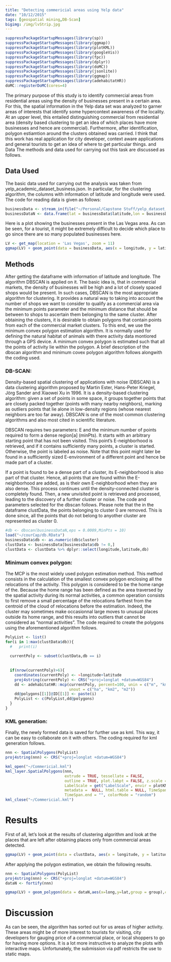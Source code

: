 ```yaml
---
title: "Detecting commericial areas using Yelp data"
date: "10/12/2015"
tags: [geospatial mining,DB-Scan] 
bigimg: /img/lvStrip.jpg
---
```

```r
suppressPackageStartupMessages(library(sp))
suppressPackageStartupMessages(library(ggmap))
suppressPackageStartupMessages(library(plotKML))
suppressPackageStartupMessages(library(googleVis))
suppressPackageStartupMessages(library(fpc))
suppressPackageStartupMessages(library(dplyr))
suppressPackageStartupMessages(library(doMC))
suppressPackageStartupMessages(library(jsonlite))
suppressPackageStartupMessages(library(ggmap))
suppressPackageStartupMessages(library(adehabitatHR))
doMC::registerDoMC(cores=4)
```

The primary purpose of this study is to identify commercial areas from residential areas using the density of businesses present in a certain area. For this, the spatial information in the Yelp data set was analyzed to garner areas of interests that identify some hypercontext awareness of the locality. At an upper level, this entailed distinguishing commercial from residential area (density based clustering to get an idea of which places have more businesses and hence are commercial). Furthermore, after identification, polygon estiamtion around the clusters obtained was carried.
I think that this work has real application for city developer, context aware applications and general tourists to get an idea of where to get particular things.  and Data
The methods and data used for carrying out this task are discussed as follows.

## Data Used
The basic data used for carrying out the analysis was taken from yelp_academic_dataset_business.json. In particular, for the clustering algorithm, the columns with information of latitude and longitude were used. The code for reading data is given as follows:
```r
businessData <- stream_in(file("~/Personal/Capstone Stuff/yelp_dataset_challenge_academic_dataset/yelp_academic_dataset_business.json"),verbose = FALSE)
businessDataN <- data.frame(lat = businessData$latitude,lon = businessData$longitude) 
```
Here is a plot showing the businesses present in the Las Vegas area. As can be seen, for a tourist, it might be extremely difficult to decide which place to go since there are so many populated businesses here.

```r
LV <- get_map(location = 'Las Vegas', zoom = 11)
ggmap(LV) + geom_point(data = businessData, aes(x = longitude, y = latitude),colour='blue')
```

## Methods
After getting the dataframe with information of latitude and longitude. The algorithm DBSCAN is applied on it. The basic idea is, that in commercial markets, the density of businesses will be high and a lot of closely spaced shops would be present. In such cases, DBSCAN is the most appropriate algorithm for clustering. It provides a natural way to taking into account the number of shops we want to consider to qualify as a commercial area via the minimum points parameter and the minimum distance that should be between to shops to ascertain them belonging to the same cluster. After obtaining the clusters, it is desirable to obtain polygons that contain points from each of the commercial market clusters. To this end, we use the minimum convex polygon estimation algorithm. It is normally used for defining the natural habitat of animals with there activity data montiored through a GPS device. A minimum convex polygon is estimated such that all the points of activity lie within the polygon. 
A brief description of the dbscan algorithm and minimum covex polygon algorithm follows alongwith the coding used.

### DB-SCAN:
Density-based spatial clustering of applications with noise (DBSCAN) is a data clustering algorithm proposed by Martin Ester, Hans-Peter Kriegel, Jörg Sander and Xiaowei Xu in 1996. It is a density-based clustering algorithm: given a set of points in some space, it groups together points that are closely packed together (points with many nearby neighbors), marking as outliers points that lie alone in low-density regions (whose nearest neighbors are too far away). DBSCAN is one of the most common clustering algorithms and also most cited in scientific literature.

DBSCAN requires two parameters: E and the minimum number of points required to form a dense region[a] (minPts). It starts with an arbitrary starting point that has not been visited. This point's E-neighborhood is retrieved, and if it contains sufficiently many points, a cluster is started. Otherwise, the point is labeled as noise. Note that this point might later be found in a sufficiently sized E-environment of a different point and hence be made part of a cluster.

If a point is found to be a dense part of a cluster, its E-neighborhood is also part of that cluster. Hence, all points that are found within the E-neighborhood are added, as is their own E-neighborhood when they are also dense. This process continues until the density-connected cluster is completely found. Then, a new unvisited point is retrieved and processed, leading to the discovery of a further cluster or noise. The code and parameters selected for the dbscan follows. Please note that the in the dataframe clustData, the points belonging to cluster 0 are removed. This is done since, all the points that do not belong to anyother cluster are represented as cluster 0.
```r
#db <- dbscan(businessDataN,eps = 0.0009,MinPts = 10)
load("~/courCap/db.RData")
businessData$db <- as.numeric(db$cluster)
clustData <- businessData[businessData$db != 0,]
clustData <- clustData %>% dplyr::select(longitude,latitude,db) 
```

### Minimum convex polygon:
The MCP is the most widely used polygon estimation method. This method
consists in the calculation of the smallest convex polygon enclosing all the relocations
of the activity. This polygon is considered to be the home range of the. Because the home range has been defined as the area traversed by the
spatial activity during its normal activities, a common operation consists to first remove a small percentage of
the relocations farthest from the centroid of the cloud of relocations before the
estimation. Indeed, the cluster may sometimes make occasionnal large moves to
unusual places outside its home range, and this results into outliers that cannot
be considered as "normal activities". The code required to create the polygons using the aforementioned algorithm follows. 
```r
PolyList <- list()
for(i in 1:max(clustData$db)){
  #   print(i)
  
  currentPoly <- subset(clustData,db == i) 
  
  
  if(nrow(currentPoly)>6){
    coordinates(currentPoly) <- ~longitude+latitude
    proj4string(currentPoly) <- CRS("+proj=longlat +datum=WGS84")
    dd <- adehabitatHR::mcp(currentPoly, percent=100, unin = c("m", "km"),
                            unout = c("ha", "km2", "m2"))
    dd@polygons[[1]]@ID[[1]] <- paste(i)
    PolyList <- c(PolyList,dd@polygons)            
  }  
}
```

### KML generation:

Finally, the newly formed data is saved for further use as kml. This way, it can be easy to collaborate on it with others. The coding required for kml generation follows.

```r
nnn <- SpatialPolygons(PolyList)
proj4string(nnn) <- CRS("+proj=longlat +datum=WGS84")

kml_open("~/Commericial.kml")
kml_layer.SpatialPolygons(nnn, 
                          extrude = TRUE, tessellate = FALSE, 
                          outline = TRUE, plot.labpt = FALSE, z.scale = 1, 
                          LabelScale = get("LabelScale", envir = plotKML.opts), 
                          metadata =  NULL, html.table = NULL, TimeSpan.begin = "", 
                          TimeSpan.end = "", colorMode = "random")
kml_close("~/Commericial.kml")
```

# Results
First of all, let's look at the results of clustering algorithm and look at the places that are left after obtaining places only from commercial areas detected.


```r
ggmap(LV) + geom_point(data = clustData, aes(x = longitude, y = latitude,colour=db)) 
```


After applying the polygon estimation, we obtain the following results. 


```r
nnn <- SpatialPolygons(PolyList)
proj4string(nnn) <- CRS("+proj=longlat +datum=WGS84")
dataN <- fortify(nnn)
```

```r
ggmap(LV) + geom_polygon(data = dataN,aes(x=long,y=lat,group = group),colour='red',fill="red")
```


# Discussion

As can be seen, the algorithm has sorted out for us areas of higher activity. These areas might be of more interest to tourists for visiting, city developers for gauging price of a commercial place, or local shoppers to go for having more options. It is a lot more instructive to analyze the plots with interactive maps. Unfortunately, the submission via pdf restricts the use to static maps. 
